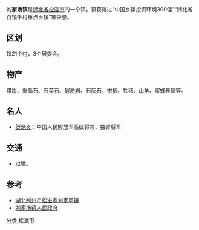 '''刘家场镇'''是[[湖北省|湖北省]][[松滋市|松滋市]]的一个镇，镇获得过“中国乡镇投资环境300佳”“湖北省百镇千村重点乡镇”等荣誉。

==区划==
辖21个村，3个居委会。

==物产==
[[煤炭|煤炭]]、[[重晶石|重晶石]]、[[石英石|石英石]]、[[碳质岩|碳质岩]]、[[石灰石|石灰石]]，[[柑桔|柑桔]]、牲猪、[[山羊|山羊]]、[[蜜蜂|蜜蜂]]养殖等。 

==名人==
*[[贺炳炎|贺炳炎]]：中国人民解放军高级将领，独臂将军

== 交通 ==
* {{中国国道名|351}}过境。

==参考==
*[http://www.chinaquhua.cn/hubei/songzi_liujiachangzhen.html 湖北荆州市松滋市刘家场镇]{{dead link|date=2017年11月 |bot=InternetArchiveBot |fix-attempted=yes }}
*[https://web.archive.org/web/20110907235259/http://www.hbsz.gov.cn/ljc/ 刘家场镇人民政府]
{{reflist}}

{{松滋市行政区划}}

[[分类:松滋市|分类:松滋市]]
